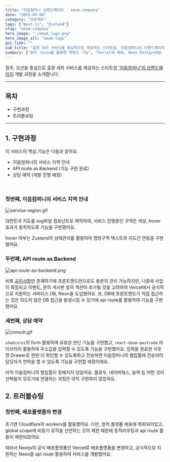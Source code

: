 ```yaml
---
title: "이음컴퍼니 브랜드페이지 - eeum.company"
date: "2025-05-08"
category: "프로젝트"
tags: ["Next.js", "Zustand"]
slug: "eeum-company"
hero_image: "./eeum_logo.png"
hero_image_alt: "eeum-logo"
git_link: ""
sub_title: "출장 세차 서비스를 중심적으로 제공하는 스타트업, 이음컴퍼니의 브랜드페이지 (현재 진행중)"
summary: ["API route를 활용한 백엔드 기능", "Vercel에 배포, Neon PostgreSQL 활용", "협업툴과 연동되는 상담예약 시스템 개발 진행중"]
---
```



청주, 오산을 중심으로 출장 세차 서비스를 제공하는 스타트업 <a href="https://eeum.company">'이음컴퍼니'의 브랜드페이지</a> 개발 과정을 소개합니다.

<hr/>

## 목차

<ul>
  <li>구현과정</li>
  <li>트러블슈팅</li>
</ul>

<hr/>

## 1. 구현과정

이 서비스의 핵심 기능은 다음과 같아요.

- 이음컴퍼니의 서비스 지역 안내
- API route as Backend (기능 구현 완료)
- 상담 예약 (개발 진행 예정)

<br/>

### 첫번째, 이음컴퍼니의 서비스 지역 안내

<img src={serviceRegion} alt="service-region.gif" className="mx-auto"/>

대한민국 지도를 svg파일 컴포넌트로 제작하여, 서비스 진행중인 구역은 색상, hover 효과가 동작하도록 기능을 구현했어요.

hover 여부는 Zustand의 상태관리를 활용하여 행정구역 텍스트와 지도간 연동을 구현했어요.

### 두번째, API route as Backend

<img src={apiRouteRender} alt="api-route-as-backend.png" className="mx-auto"/>

비록 <a href="https://eeum.company/notice">공지사항</a>만 존재하기에 프론트엔드만으로도 충분히 관리 가능하지만,
나중에 사업이 확장되고 이벤트, 문의 게시판 등의 섹션이 추가될 것을 고려하여 Vercel에서 공식적으로 지원하는 서버리스 DB, Neon을 도입했어요.
또, DB에 프론트엔드가 직접 접근하는 것은 의도치 않은 DB 접근을 발생시킬 수 있기에 api route를 활용하여 기능을 구현했어요.

### 세번째, 상담 예약

<img src={consult} alt="consult.gif" className="mx-auto"/>

`shadcn/ui`의 form 활용하여 유효성 판단 기능을 구현했고, `react-daum-postcode` 라이브러리 활용하여 주소값을 입력할 수 있도록 기능을 구현했어요.
입력을 완료한 이후엔 Drawer로 한번 더 확인할 수 있도록하고 전송하면 이음컴퍼니의 협업툴에 전송되어 담당자가 연락을 할 수 있도록 기능을 구현할 예정이에요.

아직 이음컴퍼니의 협업툴이 정해지지 않았어요. 플로우, 네이버웍스, 슬랙 등 어떤 것이 선택될지 모르기에 연결하는 과정은 아직 구현하지 않았어요.

## 2. 트러블슈팅

### 첫번째, 배포플랫폼의 변경

초기엔 Cloudflare의 workers를 활용했어요. 다만, 정적 플렛폼 배포에 특화되어있고, global scope에 비동기 로직을 선언하는 것의 제한 때문에 동적라우팅과 api route 활용이 제한되었어요.

따라서 Nextjs의 공식 배포플랫폼인 Vercel로 배포플랫폼을 변경하고, 공식적으로 지원하는 Neon을 api route 활용하여 서비스를 개발했어요.
